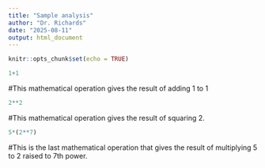 ```yaml
---
title: "Sample analysis"
author: "Dr. Richards"
date: "2025-08-11"
output: html_document
---
```


```r
knitr::opts_chunk$set(echo = TRUE)
```


```r
1+1
```
#This mathematical operation gives the result of adding 1 to 1

```r
2**2
```
#This mathematical operation gives the result of squaring 2.

```r
5*(2**7)
```
#This is the last mathematical operation that gives the result of multiplying 5 to 2 raised to 7th power.
